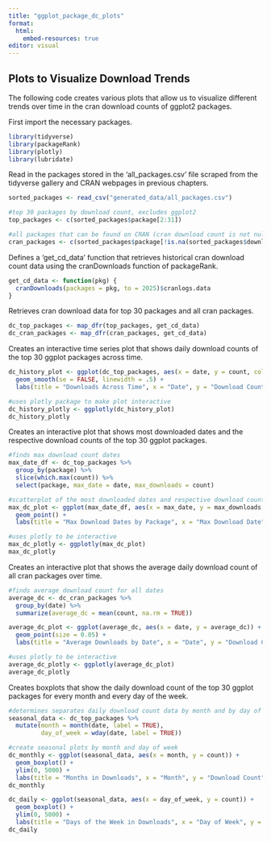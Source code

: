 ```yaml
---
title: "ggplot_package_dc_plots"
format:
  html:
    embed-resources: true
editor: visual
---
```


## Plots to Visualize Download Trends

The following code creates various plots that allow us to visualize different trends over time in the cran download counts of ggplot2 packages.

First import the necessary packages.

```r
library(tidyverse)
library(packageRank)
library(plotly)
library(lubridate)
```

Read in the packages stored in the 'all_packages.csv' file scraped from the tidyverse gallery and CRAN webpages in previous chapters.

```r
sorted_packages <- read_csv("generated_data/all_packages.csv")

#top 30 packages by download count, excludes ggplot2
top_packages <- c(sorted_packages$package[2:31])

#all packages that can be found on CRAN (cran download count is not null)
cran_packages <- c(sorted_packages$package[!is.na(sorted_packages$downloads)])
```

Defines a 'get_cd_data' function that retrieves historical cran download count data using the cranDownloads function of packageRank.

```r
get_cd_data <- function(pkg) {
  cranDownloads(packages = pkg, to = 2025)$cranlogs.data
}
```

Retrieves cran download data for top 30 packages and all cran packages.

```r
dc_top_packages <- map_dfr(top_packages, get_cd_data)
dc_cran_packages <- map_dfr(cran_packages, get_cd_data)
```

Creates an interactive time series plot that shows daily download counts of the top 30 ggplot packages across time.

```r
dc_history_plot <- ggplot(dc_top_packages, aes(x = date, y = count, color = package)) + 
  geom_smooth(se = FALSE, linewidth = .5) +
  labs(title = "Downloads Across Time", x = "Date", y = "Download Count")

#uses plotly package to make plot interactive
dc_history_plotly <- ggplotly(dc_history_plot)
dc_history_plotly
```

Creates an interactive plot that shows most downloaded dates and the respective download counts of the top 30 ggplot packages.

```r
#finds max download count dates
max_date_df <- dc_top_packages %>%
  group_by(package) %>%
  slice(which.max(count)) %>%
  select(package, max_date = date, max_downloads = count)

#scatterplot of the most downloaded dates and respective download counts
max_dc_plot <- ggplot(max_date_df, aes(x = max_date, y = max_downloads, color = package)) +
  geom_point() +
  labs(title = "Max Download Dates by Package", x = "Max Download Date", y = "Download Count")

#uses plotly to be interactive
max_dc_plotly <- ggplotly(max_dc_plot)
max_dc_plotly
```

Creates an interactive plot that shows the average daily download count of all cran packages over time.

```r
#finds average download count for all dates
average_dc <- dc_cran_packages %>%
  group_by(date) %>%
  summarize(average_dc = mean(count, na.rm = TRUE))

average_dc_plot <- ggplot(average_dc, aes(x = date, y = average_dc)) + 
  geom_point(size = 0.05) +
  labs(title = "Average Downloads by Date", x = "Date", y = "Download Count")

#uses plotly to be interactive
average_dc_plotly <- ggplotly(average_dc_plot)
average_dc_plotly
```

Creates boxplots that show the daily download count of the top 30 ggplot packages for every month and every day of the week.

```r
#determines separates daily download count data by month and by day of the week 
seasonal_data <- dc_top_packages %>%
  mutate(month = month(date, label = TRUE),
         day_of_week = wday(date, label = TRUE))

#create seasonal plots by month and day of week
dc_monthly <- ggplot(seasonal_data, aes(x = month, y = count)) +
  geom_boxplot() +
  ylim(0, 5000) +
  labs(title = "Months in Downloads", x = "Month", y = "Download Count")
dc_monthly

dc_daily <- ggplot(seasonal_data, aes(x = day_of_week, y = count)) +
  geom_boxplot() +
  ylim(0, 5000) +
  labs(title = "Days of the Week in Downloads", x = "Day of Week", y = "Download Count")
dc_daily
```
